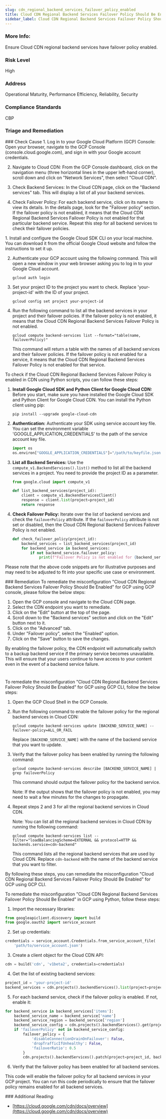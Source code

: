 ```yaml
---
slug: cdn_regional_backend_services_failover_policy_enabled
title: Cloud CDN Regional Backend Services Failover Policy Should Be Enabled
sidebar_label: Cloud CDN Regional Backend Services Failover Policy Should Be Enabled
---
```


### More Info:

Ensure Cloud CDN regional backend services have failover policy enabled.

### Risk Level

High

### Address

Operational Maturity, Performance Efficiency, Reliability, Security

### Compliance Standards

CBP


### Triage and Remediation
<Tabs>

<Tab title='Cause'>
### Check Cause
<AccordionGroup>
<Accordion title='Using Console' defaultOpen='true'>
1. Log in to your Google Cloud Platform (GCP) Console: Open your browser, navigate to the GCP Console (console.cloud.google.com), and sign in with your Google account credentials.

2. Navigate to Cloud CDN: From the GCP Console dashboard, click on the navigation menu (three horizontal lines in the upper left-hand corner), scroll down and click on "Network Services", then select "Cloud CDN".

3. Check Backend Services: In the Cloud CDN page, click on the "Backend services" tab. This will display a list of all your backend services.

4. Check Failover Policy: For each backend service, click on its name to view its details. In the details page, look for the "Failover policy" section. If the failover policy is not enabled, it means that the Cloud CDN Regional Backend Services Failover Policy is not enabled for that particular backend service. Repeat this step for all backend services to check their failover policies.
</Accordion>

<Accordion title='Using CLI'>
1. Install and configure the Google Cloud SDK CLI on your local machine. You can download it from the official Google Cloud website and follow the instructions to set it up.

2. Authenticate your GCP account using the following command. This will open a new window in your web browser asking you to log in to your Google Cloud account.
   ```
   gcloud auth login
   ```

3. Set your project ID to the project you want to check. Replace 'your-project-id' with the ID of your project.
   ```
   gcloud config set project your-project-id
   ```

4. Run the following command to list all the backend services in your project and their failover policies. If the failover policy is not enabled, it means that the Cloud CDN Regional Backend Services Failover Policy is not enabled.
   ```
   gcloud compute backend-services list --format="table(name, failoverPolicy)"
   ```
   This command will return a table with the names of all backend services and their failover policies. If the failover policy is not enabled for a service, it means that the Cloud CDN Regional Backend Services Failover Policy is not enabled for that service.
</Accordion>

<Accordion title='Using Python'>
To check if the Cloud CDN Regional Backend Services Failover Policy is enabled in CDN using Python scripts, you can follow these steps:

1. **Install Google Cloud SDK and Python Client for Google Cloud CDN:**
   Before you start, make sure you have installed the Google Cloud SDK and Python Client for Google Cloud CDN. You can install the Python client using pip:
   ```
   pip install --upgrade google-cloud-cdn
   ```

2. **Authentication:**
   Authenticate your SDK using service account key file. You can set the environment variable 'GOOGLE_APPLICATION_CREDENTIALS' to the path of the service account key file.
   ```python
   import os
   os.environ["GOOGLE_APPLICATION_CREDENTIALS"]="/path/to/keyfile.json"
   ```

3. **List all Backend Services:**
   Use the `compute_v1.BackendServices().list()` method to list all the backend services in a project. You need to provide the project ID as a parameter.
   ```python
   from google.cloud import compute_v1

   def list_backend_services(project_id):
       client = compute_v1.BackendServicesClient()
       response = client.list(project=project_id)
       return response
   ```

4. **Check Failover Policy:**
   Iterate over the list of backend services and check the `failoverPolicy` attribute. If the `failoverPolicy` attribute is not set or disabled, then the Cloud CDN Regional Backend Services Failover Policy is not enabled.
   ```python
   def check_failover_policy(project_id):
       backend_services = list_backend_services(project_id)
       for backend_service in backend_services:
           if not backend_service.failover_policy:
               print(f"Failover Policy is not enabled for {backend_service.name}")
   ```

Please note that the above code snippets are for illustrative purposes and may need to be adjusted to fit into your specific use case or environment.
</Accordion>

</AccordionGroup>
</Tab>

<Tab title='Remediation'>
### Remediation

<AccordionGroup>
<Accordion title='Using Console' defaultOpen='true'>
To remediate the misconfiguration "Cloud CDN Regional Backend Services Failover Policy Should Be Enabled" for GCP using GCP console, please follow the below steps:

1. Open the GCP console and navigate to the Cloud CDN page.
2. Select the CDN endpoint you want to remediate.
3. Click on the "Edit" button at the top of the page.
4. Scroll down to the "Backend services" section and click on the "Edit" button next to it.
5. Click on the "Advanced" tab.
6. Under "Failover policy", select the "Enabled" option.
7. Click on the "Save" button to save the changes.

By enabling the failover policy, the CDN endpoint will automatically switch to a backup backend service if the primary service becomes unavailable. This will ensure that your users continue to have access to your content even in the event of a backend service failure.

#
</Accordion>

<Accordion title='Using CLI'>
To remediate the misconfiguration "Cloud CDN Regional Backend Services Failover Policy Should Be Enabled" for GCP using GCP CLI, follow the below steps:

1. Open the GCP Cloud Shell in the GCP Console.

2. Run the following command to enable the failover policy for the regional backend services in Cloud CDN:

   ```
   gcloud compute backend-services update [BACKEND_SERVICE_NAME] --failover-policy=ALL_OR_FAIL
   ```

   Replace `[BACKEND_SERVICE_NAME]` with the name of the backend service that you want to update.

3. Verify that the failover policy has been enabled by running the following command:

   ```
   gcloud compute backend-services describe [BACKEND_SERVICE_NAME] | grep failoverPolicy
   ```

   This command should output the failover policy for the backend service.

   Note: If the output shows that the failover policy is not enabled, you may need to wait a few minutes for the changes to propagate.

4. Repeat steps 2 and 3 for all the regional backend services in Cloud CDN.

   Note: You can list all the regional backend services in Cloud CDN by running the following command:

   ```
   gcloud compute backend-services list --filter="loadBalancingScheme=EXTERNAL && protocol=HTTP && backends.service=cdn-backend"
   ```

   This command lists all the regional backend services that are used by Cloud CDN. Replace `cdn-backend` with the name of the backend service that you want to filter.

By following these steps, you can remediate the misconfiguration "Cloud CDN Regional Backend Services Failover Policy Should Be Enabled" for GCP using GCP CLI.
</Accordion>

<Accordion title='Using Python'>
To remediate the misconfiguration "Cloud CDN Regional Backend Services Failover Policy Should Be Enabled" in GCP using Python, follow these steps:

1. Import the necessary libraries:

```python
from googleapiclient.discovery import build
from google.oauth2 import service_account
```

2. Set up credentials:

```python
credentials = service_account.Credentials.from_service_account_file(
    'path/to/service_account.json')
```

3. Create a client object for the Cloud CDN API:

```python
cdn = build('cdn', 'v1beta2', credentials=credentials)
```

4. Get the list of existing backend services:

```python
project_id = 'your-project-id'
backend_services = cdn.projects().backendServices().list(project=project_id).execute()
```

5. For each backend service, check if the failover policy is enabled. If not, enable it:

```python
for backend_service in backend_services['items']:
    backend_service_name = backend_service['name']
    backend_service_region = backend_service['region']
    backend_service_config = cdn.projects().backendServices().get(project=project_id, backendService=backend_service_name).execute()
    if 'failoverPolicy' not in backend_service_config:
        failover_policy = {
            'disableConnectionDrainOnFailover': False,
            'dropTrafficIfUnhealthy': False,
            'failoverRatio': 0.5
        }
        cdn.projects().backendServices().patch(project=project_id, backendService=backend_service_name, body={'failoverPolicy': failover_policy}).execute()
```

6. Verify that the failover policy has been enabled for all backend services.

This code will enable the failover policy for all backend services in your GCP project. You can run this code periodically to ensure that the failover policy remains enabled for all backend services.
</Accordion>

</AccordionGroup>
</Tab>
</Tabs>
### Additional Reading:

- [https://cloud.google.com/cdn/docs/overview](https://cloud.google.com/cdn/docs/overview) 

